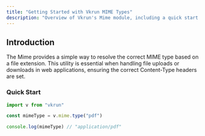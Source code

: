 ```yaml
---
title: "Getting Started with Vkrun MIME Types"
description: "Overview of Vkrun's Mime module, including a quick start guide for resolving MIME types based on file extensions."
---
```


## Introduction

The Mime provides a simple way to resolve the correct MIME type based on a file extension. This utility is essential when handling file uploads or downloads in web applications, ensuring the correct Content-Type headers are set.

### Quick Start

```ts
import v from "vkrun"

const mimeType = v.mime.type("pdf")

console.log(mimeType) // "application/pdf"
```
